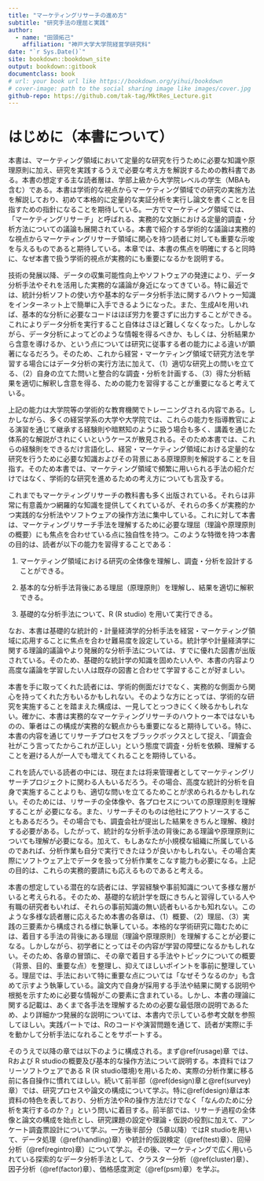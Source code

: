 ```yaml
--- 
title: "マーケティングリサーチの進め方"
subtitle: "研究手法の理屈と実践"
author: 
  - name: "田頭拓己"
    affiliation: "神戸大学大学院経営学研究科"
date: "`r Sys.Date()`"
site: bookdown::bookdown_site
output: bookdown::gitbook
documentclass: book
# url: your book url like https://bookdown.org/yihui/bookdown
# cover-image: path to the social sharing image like images/cover.jpg
github-repo: https://github.com/tak-tag/MktRes_Lecture.git
---
```

# はじめに（本書について）

本書は、マーケティング領域において定量的な研究を行うために必要な知識や原理原則に加え、研究を実践するうえで必要な考え方を解説するための教科書である。本書の想定する主な読者層は、学部上級から大学院レベルの学生（MBAも含む）である。本書は学術的な視点からマーケティング領域での研究の実施方法を解説しており、初めて本格的に定量的な実証分析を実行し論文を書くことを目指すための指針になることを期待している。一方でマーケティング領域では、「マーケティングリサーチ」と呼ばれる、実務的な文脈における定量的調査・分析方法についての議論も展開されている。本書で紹介する学術的な議論は実務的な視点からマーケティングリサーチ領域に関心を持つ読者に対しても重要な示唆を与えるものであると期待している。本章では、本書の焦点を明確にすると同時に、なぜ本書で扱う学術的視点が実務的にも重要になるかを説明する。

技術の発展以降、データの収集可能性向上やソフトウェアの発達により、データ分析手法やそれを活用した実務的な議論が身近になってきている。特に最近では、統計分析ソフトの使い方や基本的なデータ分析手法に関するハウトゥー知識をインターネット上で簡単に入手できるようになった。また、生成AIを用いれば、基本的な分析に必要なコードはほぼ労力を要さずに出力することができる。これによりデータ分析を実行すること自体はさほど難しくなくなった。しかしながら、データ分析によってどのような情報を得るべきか、もしくは、分析結果から含意を導けるか、という点については研究に従事する者の能力による違いが顕著になるだろう。そのため、これから経営・マーケティング領域で研究方法を学習する場合にはデータ分析の実行方法に加えて、（1）適切な研究上の問いを立てる、（2）自身の立てた問いと整合的な調査・分析を計画する、（3）得た分析結果を適切に解釈し含意を得る、ための能力を習得することが重要になると考えている。

上記の能力は大学院等の学術的な教育機関でトレーニングされる内容である。しかしながら、多くの経営学系の大学や大学院では、これらの能力を指導教官による演習を通じて継承する経験則や暗黙知のように扱う場合も多く、講義を通じた体系的な解説がされにくいというケースが散見される。そのため本書では、これらの経験則をできるだけ言語化し、経営・マーケティング領域における定量的な研究を行うために必要な知識およびその背景にある原理原則を解説することを目指す。そのため本書では、マーケティング領域で頻繁に用いられる手法の紹介だけではなく、学術的な研究を進めるための考え方についても言及する。

これまでもマーケティングリサーチの教科書も多く出版されている。それらは非常に有意義かつ網羅的な知識を提供してくれているが、それらの多くが実務的かつ実践的な分析法やソフトウェアの操作方法に集中している。これに対して本書は、マーケティングリサーチ手法を理解するために必要な理屈（理論や原理原則の概要）にも焦点を合わせている点に独自性を持つ。このような特徴を持つ本書の目的は、読者が以下の能力を習得することである：

1.  マーケティング領域における研究の全体像を理解し、調査・分析を設計することができる。

2.  基本的な分析手法背後にある理屈（原理原則）を理解し、結果を適切に解釈できる。

3.  基礎的な分析手法について、R (R studio) を用いて実行できる。

なお、本書は基礎的な統計的・計量経済学的分析手法を経営・マーケティング領域に応用することに焦点を合わせ難易度を設定している。統計学や計量経済学に関する理論的議論やより発展的な分析手法については、すでに優れた図書が出版されている。そのため、基礎的な統計学の知識を固めたい人や、本書の内容より高度な議論を学習したい人は既存の図書と合わせて学習することが好ましい。

本書を手に取ってくれた読者には、学術的側面だけでなく、実務的な側面から関心を持ってくれた方もいるかもしれない。そのような方にとっては、学術的な研究を実施することを踏まえた構成は、一見してとっつきにくく映るかもしれない。確かに、本書は実務的なマーケティングリサーチのハウトゥー本ではないものの、筆者はこの構成が実務的な観点からも重要になると期待している。特に、本書の内容を通じてリサーチプロセスをブラックボックスとして捉え、「調査会社がこう言ってたからこれが正しい」という態度で調査・分析を依頼、理解することを避ける人が一人でも増えてくれることを期待している。

これを読んでいる読者の中には、現在または将来管理者としてマーケティングリサーチプロジェクトに関わる人もいるだろう。その場合、高度な統計的分析を自身で実施することよりも、適切な問いを立てるためことが求められるかもしれない。そのためには、リサーチの全体像や、各プロセスについての原理原則を理解することが
必要になる。また、リサーチそのものは他社にアウトソースすることもあるだろう。その場合でも、調査会社が提出した結果をきちんと理解、検討する必要がある。したがって、統計的な分析手法の背後にある理論や原理原則についても理解が必要になる。加えて、もしあなたが小規模な組織に所属しているのであれば、分析作業も自分で実行できたほうが良いかもしれない。その場合実際にソフトウェア上でデータを扱って分析作業をこなす能力も必要になる。上記の目的は、これらの実務的要請にも応えるものであると考える。

本書の想定している潜在的な読者には、学習経験や事前知識について多様な層がいると考えられる。そのため、基礎的な統計学を既にきちんと習得している人や有職の研究者もいれば、それらの事前知識の無い読者もいるかも知れない。このような多様な読者層に応えるため本書の各章は、（1）概要、（2）理屈、（3）実践の三要素から構成される様に執筆している。本格的な学術研究に臨むためには、着目する手法の背後にある理屈（理論や原理原則）を理解することが必要になる。しかしながら、初学者にとってはその内容が学習の障壁になるかもしれない。そのため、各章の冒頭に、その章で着目する手法やトピックについての概要（背景、目的、重要な点）を整理し、抑えてほしいポイントを事前に整理している。理屈では、手法において特に重要な点については「なぜそうなるのか」も含めて示すよう執筆している。論文内で自身が採用する手法や結果に関する説明や根拠を示すために必要な情報がこの要素に含まれている。しかし、本書の理論に関する記載は、あくまで各手法を理解するための必要な最低限の説明であるため、より詳細かつ発展的な説明については、本書内で示している参考文献を参照してほしい。実践パートでは、Rのコードや演習問題を通じて、読者が実際に手を動かして分析手法になれることをサポートする。

そのうえで以降の章では以下のように構成される。まず\@ref(rusage)章 では、Rおよび R studioの概要及び基本的な操作方法について説明する。本資料ではフリーソフトウェアである R (R studio環境)を用いるため、実際の分析作業に移る前に各自操作に慣れてほしい。続いて前半部（\@ref(design)章と\@ref(survey)章）では、研究プロセスや論文の構成について学ぶ。特に\@ref(design)章は本資料の特色を表しており、分析方法やRの操作方法だけでなく「なんのために分析を実行するのか？」という問いに着目する。前半部では、リサーチ過程の全体像と論文の構成を始点とし、研究課題の設定や理論・仮説の役割に加えて、アンケート調査票設計について学ぶ。一方後半部分（5章以降）ではR studioを用いて、データ処理（\@ref(handling)章）や統計的仮説検定（\@ref(test)章）、回帰分析（\@ref(regintro)章）について学ぶ。その後、マーケティングで広く用いられている探索的なデータ分析手法として、クラスター分析（\@ref(cluster)章）、因子分析（\@ref(factor)章）、価格感度測定（\@ref(psm)章）を学ぶ。
